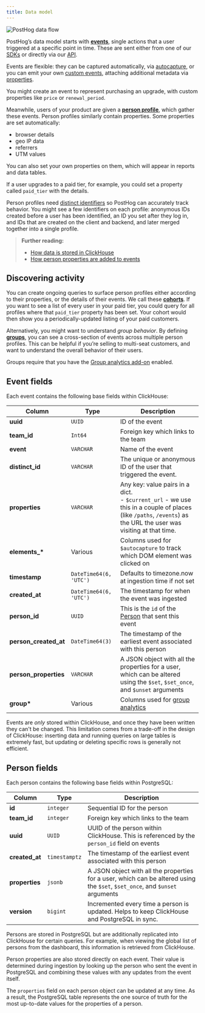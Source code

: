 ```yaml
---
title: Data model
---
```


![PostHog data flow](https://res.cloudinary.com/dmukukwp6/image/upload/posthog_data_flow_7ce769cecd.png)

PostHog’s data model starts with **[events](/docs/data/events)**, single actions that a user triggered at a specific point in time. These are sent either from one of our [SDKs](/docs/libraries) or directly via our [API](/docs/api).

Events are flexible: they can be captured automatically, via [autocapture](/docs/product-analytics/autocapture), or you can emit your own [custom events](/docs/getting-started/send-events), attaching additional metadata via [properties](/docs/data/events#event-properties).

You might create an event to represent purchasing an upgrade, with custom properties like `price` or `renewal_period`.

Meanwhile, users of your product are given a **[person profile](/docs/data/persons)**, which gather these events. Person profiles similarly contain properties. Some properties are set automatically:

- browser details
- geo IP data
- referrers
- UTM values

You can also set your own properties on them, which will appear in reports and data tables.

If a user upgrades to a paid tier, for example, you could set a property called `paid_tier` with the details.

Person profiles need [distinct identifiers](/docs/getting-started/identify-users) so PostHog can accurately track behavior. You might see a few identifiers on each profile: anonymous IDs created before a user has been identified, an ID you set after they log in, and IDs that are created on the client and backend, and later merged together into a single profile.

> **Further reading:**
>
> - [How data is stored in ClickHouse](/docs/how-posthog-works/clickhouse)
> - [How person properties are added to events](/docs/how-posthog-works/ingestion-pipeline#2-person-processing)

## Discovering activity

You can create ongoing queries to surface person profiles either according to their properties, or the details of their events. We call these **[cohorts](/docs/data/cohorts)**. If you want to see a list of every user in your paid tier, you could query for all profiles where that `paid_tier` property has been set. Your cohort would then show you a periodically-updated listing of your paid customers.

Alternatively, you might want to understand *group behavior*. By defining **[groups](/docs/product-analytics/group-analytics)**, you can see a cross-section of events across multiple person profiles. This can be helpful if you’re selling to multi-seat customers, and want to understand the overall behavior of their users.

Groups require that you have the [Group analytics add-on](/addons#group-analytics) enabled.

## Event fields

Each event contains the following base fields within ClickHouse:

| Column                | Type                   | Description                                                                                                                                                     |
| --------------------- | ---------------------- | --------------------------------------------------------------------------------------------------------------------------------------------------------------- |
| **uuid**              | `UUID`                 | ID of the event                                                                                                                                                 |
| **team_id**           | `Int64`                | Foreign key which links to the team                                                                                                                             |
| **event**             | `VARCHAR`              | Name of the event                                                                                                                                               |
| **distinct_id**       | `VARCHAR`              | The unique or anonymous ID of the user that triggered the event.                                                                                                |
| **properties**        | `VARCHAR`              | Any key: value pairs in a dict.<br />- `$current_url` - we use this in a couple of places (like `/paths`, `/events`) as the URL the user was visiting at that time. |
| **elements\_\***      | Various                | Columns used for `$autocapture` to track which DOM element was clicked on                                                                                       |
| **timestamp**         | `DateTime64(6, 'UTC')` | Defaults to timezone.now at ingestion time if not set                                                                                                           |
| **created_at**        | `DateTime64(6, 'UTC')` | The timestamp for when the event was ingested                                                                                                                   |
| **person_id**         | `UUID`                 | This is the `id` of the [Person](#person) that sent this event                                                                                                  |
| **person_created_at** | `DateTime64(3)`        | The timestamp of the earliest event associated with this person                                                                                                 |
| **person_properties** | `VARCHAR`              | A JSON object with all the properties for a user, which can be altered using the `$set`, `$set_once`, and `$unset` arguments                                    |
| **group\***           | Various                | Columns used for [group analytics](/manual/group-analytics)                                                                                                     |

Events are _only_ stored within ClickHouse, and once they have been written they can't be changed. This limitation comes from a trade-off in the design of ClickHouse: inserting data and running queries on large tables is extremely fast, but updating or deleting specific rows is generally not efficient.

## Person fields

Each person contains the following base fields within PostgreSQL:

| Column         | Type          | Description                                                                                                                  |
| -------------- | ------------- | ---------------------------------------------------------------------------------------------------------------------------- |
| **id**         | `integer`     | Sequential ID for the person                                                                                                 |
| **team_id**    | `integer`     | Foreign key which links to the team                                                                                          |
| **uuid**       | `UUID`        | UUID of the person within ClickHouse. This is referenced by the `person_id` field on events                                  |
| **created_at** | `timestamptz` | The timestamp of the earliest event associated with this person                                                              |
| **properties** | `jsonb`       | A JSON object with all the properties for a user, which can be altered using the `$set`, `$set_once`, and `$unset` arguments |
| **version**    | `bigint`      | Incremented every time a person is updated. Helps to keep ClickHouse and PostgreSQL in sync.                                 |

Persons are stored in PostgreSQL but are additionally replicated into ClickHouse for certain queries. For example, when viewing the global list of persons from the dashboard, this information is retrieved from ClickHouse.

Person properties are also stored directly on each event. Their value is determined during ingestion by looking up the person who sent the event in PostgreSQL and combining these values with any updates from the event itself.

The `properties` field on each person object can be updated at any time. As a result, the PostgreSQL table represents the one source of truth for the most up-to-date values for the properties of a person.